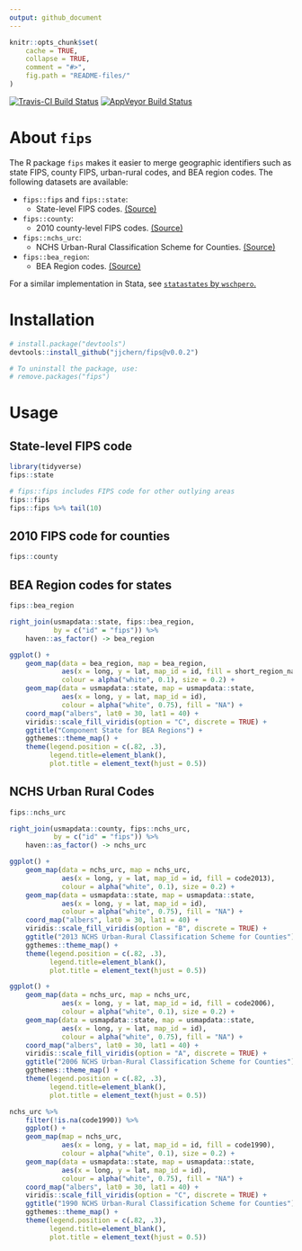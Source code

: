 ```yaml
---
output: github_document
---
```


<!-- README.md is generated from README.Rmd. Please edit that file -->

```r
knitr::opts_chunk$set(
    cache = TRUE,
    collapse = TRUE,
    comment = "#>",
    fig.path = "README-files/"
)
```

[![Travis-CI Build Status](https://travis-ci.org/jjchern/fips.svg?branch=master)](https://travis-ci.org/jjchern/fips)
[![AppVeyor Build Status](https://ci.appveyor.com/api/projects/status/github/jjchern/fips?branch=master&svg=true)](https://ci.appveyor.com/project/jjchern/fips)

# About `fips`

The R package `fips` makes it easier to merge geographic identifiers such as state FIPS, county FIPS, urban-rural codes, and BEA region codes. The following datasets are available:

- `fips::fips` and `fips::state`: 
    - State-level FIPS codes. [(Source)](https://www.census.gov/geo/reference/ansi_statetables.html)

- `fips::county`: 
    - 2010 county-level FIPS codes. [(Source)](https://www.census.gov/geo/reference/codes/cou.html)
    
- `fips::nchs_urc`: 
    - NCHS Urban-Rural Classification Scheme for Counties. [(Source)](https://www.cdc.gov/nchs/data_access/urban_rural.htm)
    
- `fips::bea_region`:
    - BEA Region codes. [(Source)](https://www.bea.gov/regional/docs/regions.cfm)
    
For a similar implementation in Stata, see [`statastates` by `wschpero`.](https://github.com/wschpero/statastates)

# Installation

```r
# install.package("devtools")
devtools::install_github("jjchern/fips@v0.0.2")

# To uninstall the package, use:
# remove.packages("fips")
```

# Usage

## State-level FIPS code

```r
library(tidyverse)
fips::state

# fips::fips includes FIPS code for other outlying areas
fips::fips 
fips::fips %>% tail(10)
```

## 2010 FIPS code for counties

```r
fips::county
```

## BEA Region codes for states

```r
fips::bea_region
```

```r

right_join(usmapdata::state, fips::bea_region,
           by = c("id" = "fips")) %>% 
    haven::as_factor() -> bea_region

ggplot() +
    geom_map(data = bea_region, map = bea_region,
             aes(x = long, y = lat, map_id = id, fill = short_region_name),
             colour = alpha("white", 0.1), size = 0.2) +
    geom_map(data = usmapdata::state, map = usmapdata::state,
             aes(x = long, y = lat, map_id = id),
             colour = alpha("white", 0.75), fill = "NA") +        
    coord_map("albers", lat0 = 30, lat1 = 40) +
    viridis::scale_fill_viridis(option = "C", discrete = TRUE) +
    ggtitle("Component State for BEA Regions") +
    ggthemes::theme_map() +
    theme(legend.position = c(.82, .3),
          legend.title=element_blank(), 
          plot.title = element_text(hjust = 0.5))
```

## NCHS Urban Rural Codes

```r
fips::nchs_urc
```

```r

right_join(usmapdata::county, fips::nchs_urc,
           by = c("id" = "fips")) %>% 
    haven::as_factor() -> nchs_urc

ggplot() +
    geom_map(data = nchs_urc, map = nchs_urc,
             aes(x = long, y = lat, map_id = id, fill = code2013),
             colour = alpha("white", 0.1), size = 0.2) +
    geom_map(data = usmapdata::state, map = usmapdata::state,
             aes(x = long, y = lat, map_id = id),
             colour = alpha("white", 0.75), fill = "NA") +        
    coord_map("albers", lat0 = 30, lat1 = 40) +
    viridis::scale_fill_viridis(option = "B", discrete = TRUE) +
    ggtitle("2013 NCHS Urban-Rural Classification Scheme for Counties") +
    ggthemes::theme_map() +
    theme(legend.position = c(.82, .3),
          legend.title=element_blank(), 
          plot.title = element_text(hjust = 0.5))
```

```r

ggplot() +
    geom_map(data = nchs_urc, map = nchs_urc,
             aes(x = long, y = lat, map_id = id, fill = code2006),
             colour = alpha("white", 0.1), size = 0.2) +
    geom_map(data = usmapdata::state, map = usmapdata::state,
             aes(x = long, y = lat, map_id = id),
             colour = alpha("white", 0.75), fill = "NA") + 
    coord_map("albers", lat0 = 30, lat1 = 40) +
    viridis::scale_fill_viridis(option = "A", discrete = TRUE) +
    ggtitle("2006 NCHS Urban-Rural Classification Scheme for Counties") +
    ggthemes::theme_map() +
    theme(legend.position = c(.82, .3),
          legend.title=element_blank(), 
          plot.title = element_text(hjust = 0.5))
```

```r

nchs_urc %>% 
    filter(!is.na(code1990)) %>% 
    ggplot() +
    geom_map(map = nchs_urc,
             aes(x = long, y = lat, map_id = id, fill = code1990),
             colour = alpha("white", 0.1), size = 0.2) +
    geom_map(data = usmapdata::state, map = usmapdata::state,
             aes(x = long, y = lat, map_id = id),
             colour = alpha("white", 0.75), fill = "NA") +        
    coord_map("albers", lat0 = 30, lat1 = 40) +
    viridis::scale_fill_viridis(option = "C", discrete = TRUE) +
    ggtitle("1990 NCHS Urban-Rural Classification Scheme for Counties") +
    ggthemes::theme_map() +
    theme(legend.position = c(.82, .3),
          legend.title=element_blank(), 
          plot.title = element_text(hjust = 0.5))
```
